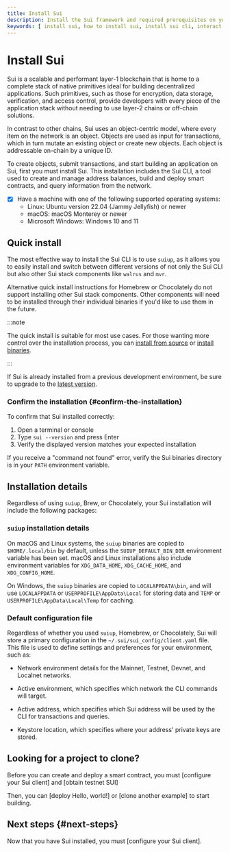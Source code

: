 ```yaml
---
title: Install Sui
description: Install the Sui framework and required prerequisites on your system, including the Sui command line interface to interact with the Sui network.
keywords: [ install sui, how to install sui, install sui cli, interact with sui networks, connect to sui networks, sui command line interface ]
---
```


# Install Sui

Sui is a scalable and performant layer-1 blockchain that is home to a complete stack of native primitives ideal for building decentralized applications. Such primitives, such as those for encryption, data storage, verification, and access control, provide developers with every piece of the application stack without needing to use layer-2 chains or off-chain solutions. 

In contrast to other chains, Sui uses an object-centric model, where every item on the network is an object. Objects are used as input for transactions, which in turn mutate an existing object or create new objects. Each object is addressable on-chain by a unique ID.

To create objects, submit transactions, and start building an application on Sui, first you must install Sui. This installation includes the Sui CLI, a tool used to create and manage address balances, build and deploy smart contracts, and query information from the network. 

<Tabs className="tabsHeadingCentered--small">
<TabItem value="prereq" label="Prerequisites">

- [x] Have a machine with one of the following supported operating systems:
    - Linux: Ubuntu version 22.04 (Jammy Jellyfish) or newer
    - macOS: macOS Monterey or newer
    - Microsoft Windows: Windows 10 and 11

</TabItem>
</Tabs>

## Quick install 

The most effective way to install the Sui CLI is to use `suiup`, as it allows you to easily install and switch between different versions of not only the Sui CLI but also other Sui stack components like `walrus` and `mvr`. 

Alternative quick install instructions for Homebrew or Chocolately do not support installing other Sui stack components. Other components will need to be installed through their individual binaries if you'd like to use them in the future. 

<ImportContent source="quick-install.mdx" mode="snippet" />

:::note

The quick install is suitable for most use cases. For those wanting more control over the installation process, you can [install from source](/guides/developer/getting-started/install-source) or [install binaries](/guides/developer/getting-started/install-binaries). 

:::

If Sui is already installed from a previous development environment, be sure to upgrade to the [latest version](/guides/developer/getting-started/upgrade-sui).

### Confirm the installation {#confirm-the-installation}

To confirm that Sui installed correctly:

1. Open a terminal or console
2. Type `sui --version` and press Enter
3. Verify the displayed version matches your expected installation

If you receive a "command not found" error, verify the Sui binaries directory is in your `PATH` environment variable.

## Installation details 

Regardless of using `suiup`, Brew, or Chocolately, your Sui installation will include the following packages:

<ImportContent source="lists/binaries-file-list.mdx" mode="snippet" />

### `suiup` installation details 

On macOS and Linux systems, the `suiup` binaries are copied to `$HOME/.local/bin` by default, unless the `SUIUP_DEFAULT_BIN_DIR` environment variable has been set. macOS and Linux installations also include environment variables for `XDG_DATA_HOME`, `XDG_CACHE_HOME`, and `XDG_CONFIG_HOME`.

On Windows, the `suiup` binaries are copied to `LOCALAPPDATA\bin`, and will use `LOCALAPPDATA` or `USERPROFILE\AppData\Local` for storing data and `TEMP` or `USERPROFILE\AppData\Local\Temp` for caching.

### Default configuration file

Regardless of whether you used `suiup`, Homebrew, or Chocolately, Sui will store a primary configuration in the `~/.sui/sui_config/client.yaml` file. This file is used to define settings and preferences for your environment, such as:

- Network environment details for the Mainnet, Testnet, Devnet, and Localnet networks.

- Active environment, which specifies which network the CLI commands will target.

- Active address, which specifies which Sui address will be used by the CLI for transactions and queries.

- Keystore location, which specifies where your address' private keys are stored.

## Looking for a project to clone? 

Before you can create and deploy a smart contract, you must [configure your Sui client] and [obtain testnet SUI]

Then, you can [deploy Hello, world!] or [clone another example] to start building.

## Next steps {#next-steps}

Now that you have Sui installed, you must [configure your Sui client].



